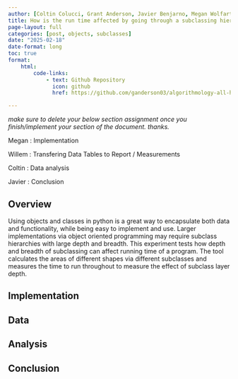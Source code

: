 ```yaml
---
author: [Coltin Colucci, Grant Anderson, Javier Benjarno, Megan Wolfarth, Willem Bennett]
title: How is the run time affected by going through a subclassing hierarchy in both a vertical hierarchy and a more horizontal hierarchy?
page-layout: full
categories: [post, objects, subclasses]
date: "2025-02-18"
date-format: long
toc: true
format:
    html:
        code-links:    
            - text: Github Repository
              icon: github
              href: https://github.com/ganderson03/algorithmology-all-hands-object-subclassing

---
```


*make sure to delete your below section assignment once you finish/implement your section of the document. thanks.*

Megan : Implementation

Willem : Transfering Data Tables to Report / Measurements

Coltin : Data analysis

Javier : Conclusion


## Overview

Using objects and classes in python is a great way to encapsulate both data and functionality, while being easy to implement and use. Larger implementations via object oriented programming may require subclass hierarchies with large depth and breadth. This experiment tests how depth and breadth of subclassing can affect running time of a program. The tool calculates the areas of different shapes via different subclasses and measures the time to run throughout to measure the effect of subclass layer depth. 

## Implementation

## Data 

## Analysis

## Conclusion